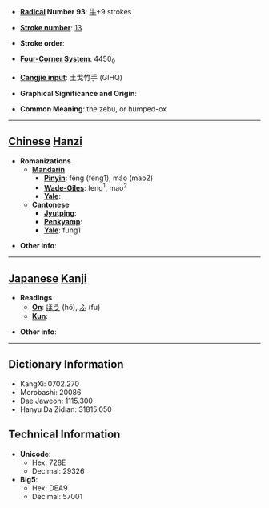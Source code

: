 * '''[[Wiktionary:Chinese radical index| Radical]] Number 93''': [[Wiktionary:Chinese radical index 牛|牛]]+9 strokes

* '''[[Wiktionary:Chinese total strokes index|Stroke number]]''': [[Wiktionary:Chinese total strokes index 13|13]]

* '''Stroke order''': 

* '''[[Wiktionary:Chinese four corner index|Four-Corner System]]''': 4450<sub>0</sub>

* '''[[Wiktionary:Chinese Cangjie index|Cangjie input]]''': 土戈竹手 (GIHQ)

* '''Graphical Significance and Origin''': 

* '''Common Meaning''': the zebu, or humped-ox

----

== [[Chinese]] [[Hanzi]] ==

* '''Romanizations'''
** '''[[Mandarin]]'''
*** '''[[Pinyin]]''': fēng (feng1), máo (mao2)
*** '''[[Wade-Giles]]''': feng<sup>1</sup>, mao<sup>2</sup>
*** '''[[Yale]]''': 
** '''[[Cantonese]]'''
*** '''[[Jyutping]]''':
*** '''[[Penkyamp]]''': 
*** '''[[Yale]]''': fung1

* '''Other info''': 

----

== [[Japanese]] [[Kanji]] ==

* '''Readings'''
** '''[[On]]''': [[ほう]] (hō), [[ふ]] (fu)
** '''[[Kun]]''': 

* '''Other info''':  

----

== Dictionary Information ==

* KangXi: 0702.270
* Morobashi: 20086
* Dae Jaweon: 1115.300
* Hanyu Da Zidian: 31815.050

== Technical Information ==

* '''Unicode''':
** Hex: 728E
** Decimal: 29326
* '''Big5''':
** Hex: DEA9
** Decimal: 57001